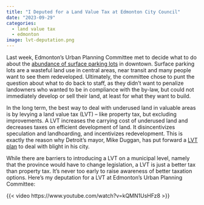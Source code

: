 ```yaml
---
title: "I Deputed for a Land Value Tax at Edmonton City Council"
date: "2023-09-29"
categories:
  - land value tax
  - edmonton
image: lvt-deputation.png
---
```


Last week, Edmonton's Urban Planning Committee met to decide what to do about the [abundance of surface parking lots](https://www.cbc.ca/news/canada/edmonton/edmonton-considers-options-for-abundance-of-downtown-parking-lot-eyesores-1.6968984) in downtown.
Surface parking lots are a wasteful land use in central areas, near transit and many people want to see them redeveloped.
Ultimately, the committee chose to punt the question about what to do back to staff, as they didn't want to penalize landowners who wanted to be in compliance with the by-law, but could not immediately develop or sell their land, at least for what they want to build.

In the long term, the best way to deal with underused land in valuable areas is by levying a land value tax (LVT) -- like property tax, but excluding improvements.
A LVT increases the carrying cost of underused land and decreases taxes on efficient development of land.
It disincentivizes speculation and landhoarding, and incentivizes redevelopment.
This is exactly the reason why Detroit's mayor, Mike Duggan, has put forward a [LVT plan](https://detroitmi.gov/news/mayor-duggan-introduces-land-value-tax-plan-cut-taxes-homeowners-hold-land-speculators-accountable) to deal with blight in his city.

While there are barriers to introducing a LVT on a municipal level, namely that the province would have to change legislation, a LVT is just a better tax than property tax.
It's never too early to raise awareness of better taxation options.
Here's my deputation for a LVT at Edmonton's Urban Planning Committee:

{{< video https://www.youtube.com/watch?v=kQMN1UsHFz8 >}}
